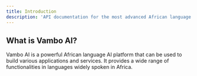 ```yaml
---
title: Introduction
description: 'API documentation for the most advanced African language AI'
---
```


## What is Vambo AI?

Vambo AI is a powerful African language AI platform that can be used to build various applications and services. 
It provides a wide range of functionalities in languages widely spoken in Africa.

